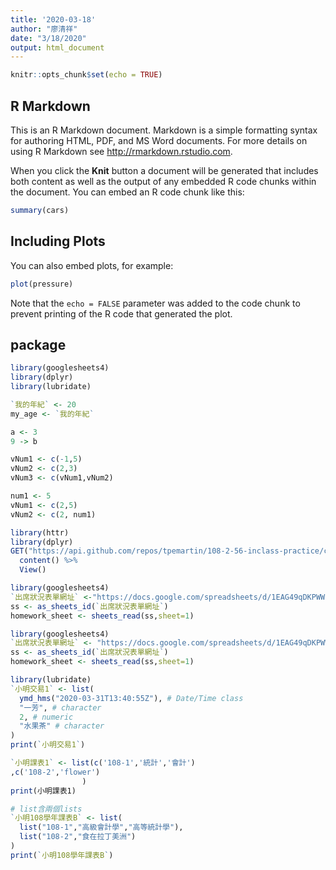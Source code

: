 ```yaml
---
title: '2020-03-18'
author: "廖清祥"
date: "3/18/2020"
output: html_document
---
```


```r
knitr::opts_chunk$set(echo = TRUE)
```

## R Markdown

This is an R Markdown document. Markdown is a simple formatting syntax for authoring HTML, PDF, and MS Word documents. For more details on using R Markdown see <http://rmarkdown.rstudio.com>.

When you click the **Knit** button a document will be generated that includes both content as well as the output of any embedded R code chunks within the document. You can embed an R code chunk like this:

```r
summary(cars)
```

## Including Plots

You can also embed plots, for example:

```r
plot(pressure)
```

Note that the `echo = FALSE` parameter was added to the code chunk to prevent printing of the R code that generated the plot.


## package

```r
library(googlesheets4)
library(dplyr)
library(lubridate)
```

```r
`我的年紀` <- 20
my_age <- `我的年紀`
```

```r
a <- 3
9 -> b
```

```r
vNum1 <- c(-1,5)
vNum2 <- c(2,3)
vNum3 <- c(vNum1,vNum2)
```

```r
num1 <- 5
vNum1 <- c(2,5)
vNum2 <- c(2, num1)
```

```r
library(httr)
library(dplyr)
GET("https://api.github.com/repos/tpemartin/108-2-56-inclass-practice/commits") %>%
  content() %>%
  View()
```

```r
library(googlesheets4)
`出席狀況表單網址` <-"https://docs.google.com/spreadsheets/d/1EAG49qDKPWWi0ebkVr29TLrvVnoBPfkvxYY-J3xLAHY/edit#gid=458686645"
ss <- as_sheets_id(`出席狀況表單網址`)
homework_sheet <- sheets_read(ss,sheet=1)
```

```r
library(googlesheets4)
`出席狀況表單網址` <- "https://docs.google.com/spreadsheets/d/1EAG49qDKPWWi0ebkVr29TLrvVnoBPfkvxYY-J3xLAHY/edit" # 缺乏定義值
ss <- as_sheets_id(`出席狀況表單網址`)
homework_sheet <- sheets_read(ss,sheet=1)
```

```r
library(lubridate)
`小明交易1` <- list(
  ymd_hms("2020-03-31T13:40:55Z"), # Date/Time class
  "一芳", # character
  2, # numeric
  "水果茶" # character
)
print(`小明交易1`)

```

```r
`小明課表1` <- list(c('108-1','統計','會計')
,c('108-2','flower')                
                )
print(小明課表1)
```

```r
# list含兩個lists
`小明108學年課表B` <- list(
  list("108-1","高級會計學","高等統計學"),
  list("108-2","食在拉丁美洲")
)
print(`小明108學年課表B`)
```

